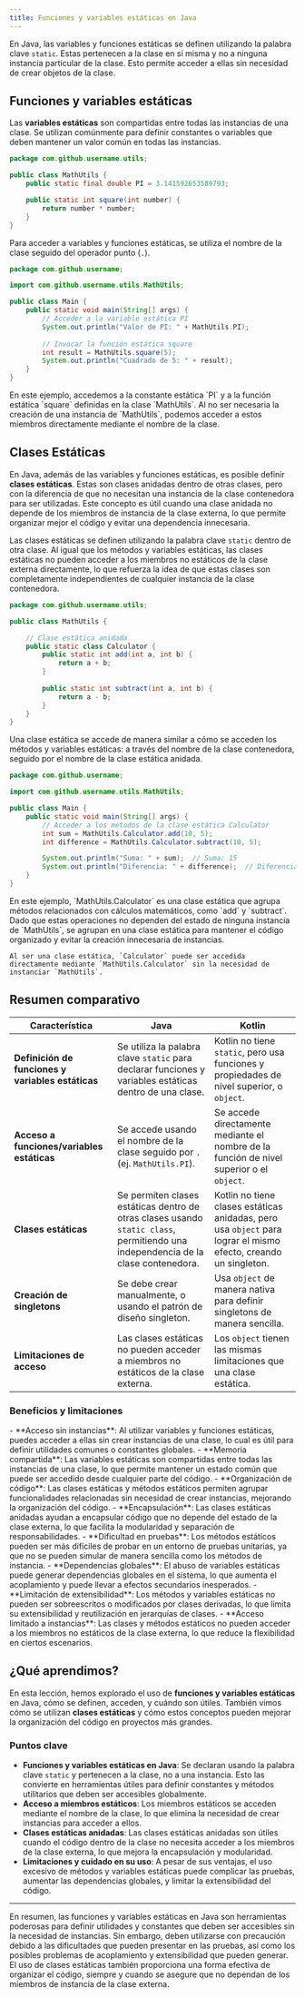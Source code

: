 ```yaml
---
title: Funciones y variables estáticas en Java
---
```


<ReadingTime />
<GitHubRepoLink user="r8vnhill" repo="" />

En Java, las variables y funciones estáticas se definen utilizando la palabra clave `static`. Estas pertenecen a la clase en sí misma y no a ninguna instancia particular de la clase. Esto permite acceder a ellas sin necesidad de crear objetos de la clase.

## Funciones y variables estáticas

Las **variables estáticas** son compartidas entre todas las instancias de una clase. Se utilizan comúnmente para definir constantes o variables que deben mantener un valor común en todas las instancias.

```java showLineNumbers title="src/main/java/com/github/username/utils/MathUtils.java"
package com.github.username.utils;

public class MathUtils {
    public static final double PI = 3.141592653589793;

    public static int square(int number) {
        return number * number;
    }
}
```

Para acceder a variables y funciones estáticas, se utiliza el nombre de la clase seguido del operador punto (`.`).

```java showLineNumbers title="src/main/java/com/github/username/Main.java"
package com.github.username;

import com.github.username.utils.MathUtils;

public class Main {
    public static void main(String[] args) {
        // Acceder a la variable estática PI
        System.out.println("Valor de PI: " + MathUtils.PI);
        
        // Invocar la función estática square
        int result = MathUtils.square(5);
        System.out.println("Cuadrado de 5: " + result);
    }
}
```

<Explanation>
    En este ejemplo, accedemos a la constante estática `PI` y a la función estática `square` definidas en la clase `MathUtils`. Al no ser necesaria la creación de una instancia de `MathUtils`, podemos acceder a estos miembros directamente mediante el nombre de la clase.
</Explanation>

## Clases Estáticas

En Java, además de las variables y funciones estáticas, es posible definir **clases estáticas**. Estas son clases anidadas dentro de otras clases, pero con la diferencia de que no necesitan una instancia de la clase contenedora para ser utilizadas. Este concepto es útil cuando una clase anidada no depende de los miembros de instancia de la clase externa, lo que permite organizar mejor el código y evitar una dependencia innecesaria.

Las clases estáticas se definen utilizando la palabra clave `static` dentro de otra clase. Al igual que los métodos y variables estáticas, las clases estáticas no pueden acceder a los miembros no estáticos de la clase externa directamente, lo que refuerza la idea de que estas clases son completamente independientes de cualquier instancia de la clase contenedora.

```java showLineNumbers title="src/main/java/com/github/username/utils/MathUtils.java"
package com.github.username.utils;

public class MathUtils {

    // Clase estática anidada
    public static class Calculator {
        public static int add(int a, int b) {
            return a + b;
        }
        
        public static int subtract(int a, int b) {
            return a - b;
        }
    }
}
```

Una clase estática se accede de manera similar a cómo se acceden los métodos y variables estáticas: a través del nombre de la clase contenedora, seguido por el nombre de la clase estática anidada.

```java showLineNumbers title="src/main/java/com/github/username/Main.java"
package com.github.username;

import com.github.username.utils.MathUtils;

public class Main {
    public static void main(String[] args) {
        // Acceder a los métodos de la clase estática Calculator
        int sum = MathUtils.Calculator.add(10, 5);
        int difference = MathUtils.Calculator.subtract(10, 5);

        System.out.println("Suma: " + sum);  // Suma: 15
        System.out.println("Diferencia: " + difference);  // Diferencia: 5
    }
}
```

<Explanation>
    En este ejemplo, `MathUtils.Calculator` es una clase estática que agrupa métodos relacionados con cálculos matemáticos, como `add` y `subtract`. Dado que estas operaciones no dependen del estado de ninguna instancia de `MathUtils`, se agrupan en una clase estática para mantener el código organizado y evitar la creación innecesaria de instancias.

    Al ser una clase estática, `Calculator` puede ser accedida directamente mediante `MathUtils.Calculator` sin la necesidad de instanciar `MathUtils`.
</Explanation>

## Resumen comparativo

| **Característica**             | **Java**                                                                 | **Kotlin**                                                                |
|-------------------------------|--------------------------------------------------------------------------|---------------------------------------------------------------------------|
| **Definición de funciones y variables estáticas** | Se utiliza la palabra clave `static` para declarar funciones y variables estáticas dentro de una clase. | Kotlin no tiene `static`, pero usa funciones y propiedades de nivel superior, o `object`. |
| **Acceso a funciones/variables estáticas** | Se accede usando el nombre de la clase seguido por `.` (ej. `MathUtils.PI`). | Se accede directamente mediante el nombre de la función de nivel superior o el `object`. |
| **Clases estáticas**           | Se permiten clases estáticas dentro de otras clases usando `static class`, permitiendo una independencia de la clase contenedora. | Kotlin no tiene clases estáticas anidadas, pero usa `object` para lograr el mismo efecto, creando un singleton. |
| **Creación de singletons**     | Se debe crear manualmente, o usando el patrón de diseño singleton.       | Usa `object` de manera nativa para definir singletons de manera sencilla.  |
| **Limitaciones de acceso**     | Las clases estáticas no pueden acceder a miembros no estáticos de la clase externa. | Los `object` tienen las mismas limitaciones que una clase estática.        |

### Beneficios y limitaciones

<ProCons>
    <Pros>
        - **Acceso sin instancias**: Al utilizar variables y funciones estáticas, puedes acceder a ellas sin crear instancias de una clase, lo cual es útil para definir utilidades comunes o constantes globales.
        - **Memoria compartida**: Las variables estáticas son compartidas entre todas las instancias de una clase, lo que permite mantener un estado común que puede ser accedido desde cualquier parte del código.
        - **Organización de código**: Las clases estáticas y métodos estáticos permiten agrupar funcionalidades relacionadas sin necesidad de crear instancias, mejorando la organización del código.
        - **Encapsulación**: Las clases estáticas anidadas ayudan a encapsular código que no depende del estado de la clase externa, lo que facilita la modularidad y separación de responsabilidades.
    </Pros>
    <Cons>
        - **Dificultad en pruebas**: Los métodos estáticos pueden ser más difíciles de probar en un entorno de pruebas unitarias, ya que no se pueden simular de manera sencilla como los métodos de instancia.
        - **Dependencias globales**: El abuso de variables estáticas puede generar dependencias globales en el sistema, lo que aumenta el acoplamiento y puede llevar a efectos secundarios inesperados.
        - **Limitación de extensibilidad**: Los métodos y variables estáticas no pueden ser sobreescritos o modificados por clases derivadas, lo que limita su extensibilidad y reutilización en jerarquías de clases.
        - **Acceso limitado a instancias**: Las clases y métodos estáticos no pueden acceder a los miembros no estáticos de la clase externa, lo que reduce la flexibilidad en ciertos escenarios.
    </Cons>
</ProCons>

## ¿Qué aprendimos?

En esta lección, hemos explorado el uso de **funciones y variables estáticas** en Java, cómo se definen, acceden, y cuándo son útiles. También vimos cómo se utilizan **clases estáticas** y cómo estos conceptos pueden mejorar la organización del código en proyectos más grandes.

### Puntos clave

- **Funciones y variables estáticas en Java**: Se declaran usando la palabra clave `static` y pertenecen a la clase, no a una instancia. Esto las convierte en herramientas útiles para definir constantes y métodos utilitarios que deben ser accesibles globalmente.
- **Acceso a miembros estáticos**: Los miembros estáticos se acceden mediante el nombre de la clase, lo que elimina la necesidad de crear instancias para acceder a ellos.
- **Clases estáticas anidadas**: Las clases estáticas anidadas son útiles cuando el código dentro de la clase no necesita acceder a los miembros de la clase externa, lo que mejora la encapsulación y modularidad.
- **Limitaciones y cuidado en su uso**: A pesar de sus ventajas, el uso excesivo de métodos y variables estáticas puede complicar las pruebas, aumentar las dependencias globales, y limitar la extensibilidad del código.

---

En resumen, las funciones y variables estáticas en Java son herramientas poderosas para definir utilidades y constantes que deben ser accesibles sin la necesidad de instancias. Sin embargo, deben utilizarse con precaución debido a las dificultades que pueden presentar en las pruebas, así como los posibles problemas de acoplamiento y extensibilidad que pueden generar. El uso de clases estáticas también proporciona una forma efectiva de organizar el código, siempre y cuando se asegure que no dependan de los miembros de instancia de la clase externa.

